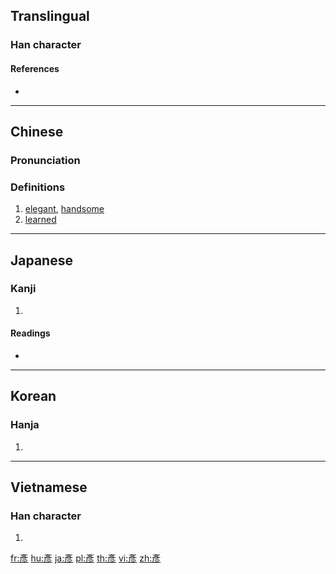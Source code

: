 {{also|彦}}
==Translingual==

===Han character===
{{Han char|rn=59|rad=彡|as=06|sn=9|four=00222|canj=YHHHH|ids=⿱文⿸厂彡}}

====References====
* {{Han ref|kx=0363.130|dkj=09980|dj=0682.100|hdz=20854.091|uh=5F65|ud=24421|bh=ABDB|bd=43995}}

----

==Chinese==
{{zh-forms|s=彦}}

===Pronunciation===
{{zh-pron
|m=yàn
|c=jin6
|mn=qz,tw,xm,zz:gān
|mc=y
|oc=y
|ma=
|cat=a
}}

===Definitions===
{{zh-hanzi}}

# [[elegant]], [[handsome]]
# [[learned]]

----

==Japanese==

===Kanji===
{{ja-kanji|grade=|rs=彡06}}

# {{defn|lang=ja|sort=彡06}}

====Readings====
* {{ja-readings|on=[[げん]] (gen)|kun=[[ひこ]] (hiko)}}

----

==Korean==

===Hanja===
{{ko-hanja|hangeul=언|eumhun=|rv=eon|mr=ŏn|y=en}}

# {{defn|lang=ko|sort=彡06}}

----

==Vietnamese==

===Han character===
{{vi-hantu|[[ngạn]], [[trân]]|rs=彡06}}

# {{defn|lang=vi|sort=彡06}}

[[fr:彥]]
[[hu:彥]]
[[ja:彥]]
[[pl:彥]]
[[th:彥]]
[[vi:彥]]
[[zh:彥]]